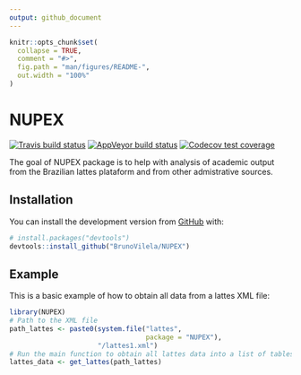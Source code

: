 ```yaml
---
output: github_document
---
```


<!-- README.md is generated from README.Rmd. Please edit that file -->

```r
knitr::opts_chunk$set(
  collapse = TRUE,
  comment = "#>",
  fig.path = "man/figures/README-",
  out.width = "100%"
)
```

# NUPEX

<!-- badges: start -->
[![Travis build status](https://travis-ci.com/BrunoVilela/NUPEX.svg?branch=master)](https://travis-ci.com/BrunoVilela/NUPEX)
[![AppVeyor build status](https://ci.appveyor.com/api/projects/status/github/BrunoVilela/NUPEX?branch=master&svg=true)](https://ci.appveyor.com/project/BrunoVilela/NUPEX)
[![Codecov test coverage](https://codecov.io/gh/BrunoVilela/NUPEX/branch/master/graph/badge.svg)](https://codecov.io/gh/BrunoVilela/NUPEX?branch=master)
<!-- badges: end -->

The goal of NUPEX package is to help with analysis of academic output from the Brazilian lattes plataform and from other admistrative sources.

## Installation

You can install the development version from [GitHub](https://github.com/) with:

``` r
# install.packages("devtools")
devtools::install_github("BrunoVilela/NUPEX")
```
## Example

This is a basic example of how to obtain all data from a lattes XML file:

```r
library(NUPEX)
# Path to the XML file
path_lattes <- paste0(system.file("lattes", 
                                  package = "NUPEX"),
                      "/lattes1.xml")
# Run the main function to obtain all lattes data into a list of tables
lattes_data <- get_lattes(path_lattes)
```


